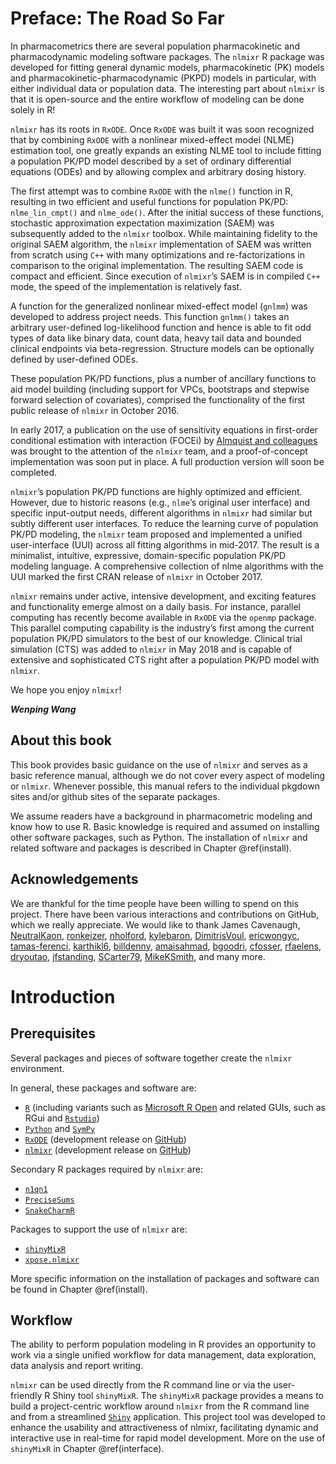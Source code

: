 <!-- Preface -->

# Preface: The Road So Far {-}
In pharmacometrics there are several population pharmacokinetic and pharmacodynamic modeling software packages. The `nlmixr` R package was developed for fitting general dynamic models, pharmacokinetic (PK) models and pharmacokinetic-pharmacodynamic (PKPD) models in particular, with either individual data or population data. The interesting part about `nlmixr` is that it is open-source and the entire workflow of modeling can be done solely in R!

`nlmixr` has its roots in `RxODE`.  Once `RxODE` was built it was soon recognized that by combining `RxODE` with a nonlinear mixed-effect model (NLME) estimation tool, one greatly expands an existing NLME tool to include fitting a population PK/PD model described by a set of ordinary differential equations (ODEs) and by allowing complex and arbitrary dosing history.  

The first attempt was to combine `RxODE` with the `nlme()` function in R, resulting in two efficient and useful functions for population PK/PD: `nlme_lin_cmpt()` and `nlme_ode()`.  After the initial success of these functions, stochastic approximation expectation maximization (SAEM) was subsequently added to the `nlmixr` toolbox.  While maintaining fidelity to the original SAEM algorithm, the `nlmixr` implementation of SAEM was written from scratch using `C++` with many optimizations and re-factorizations in comparison to the original implementation. The resulting SAEM code is compact and efficient. Since execution of `nlmixr`’s SAEM is in compiled `C++` mode, the speed of the implementation is relatively fast.

A function for the generalized nonlinear mixed-effect model (`gnlmm`) was developed to address project needs. This function `gnlmm()` takes an arbitrary user-defined log-likelihood function and hence is able to fit odd types of data like binary data, count data, heavy tail data and bounded clinical endpoints via beta-regression. Structure models can be optionally defined by user-defined ODEs.

These population PK/PD functions, plus a number of ancillary functions to aid model building (including support for VPCs, bootstraps and stepwise forward selection of covariates), comprised the functionality of the first public release of `nlmixr` in October 2016.

In early 2017, a publication on the use of sensitivity equations in first-order conditional estimation with interaction (FOCEi) by [Almquist and colleagues](https://link.springer.com/article/10.1007/s10928-015-9409-1) was brought to the attention of the `nlmixr` team, and a proof-of-concept implementation was soon put in place. A full production version will soon be completed.

`nlmixr`’s population PK/PD functions are highly optimized and efficient. However, due to historic reasons (e.g., `nlme`’s original user interface) and specific input-output needs, different algorithms in `nlmixr` had similar but subtly different user interfaces. To reduce the learning curve of population PK/PD modeling, the `nlmixr` team proposed and implemented a unified user-interface (UUI) across all fitting algorithms in mid-2017. The result is a minimalist, intuitive, expressive, domain-specific population PK/PD modeling language. A comprehensive collection of nlme algorithms with the UUI marked the first CRAN release of `nlmixr` in October 2017.

`nlmixr` remains under active, intensive development, and exciting features and functionality emerge almost on a daily basis. For instance, parallel computing has recently become available in `RxODE` via the `openmp` package. This parallel computing capability is the industry's first among the current population PK/PD simulators to the best of our knowledge. Clinical trial simulation (CTS) was added to `nlmixr` in May 2018 and is capable of extensive and sophisticated CTS right after a population PK/PD model with `nlmixr`.

We hope you enjoy `nlmixr`!

_**Wenping Wang**_

## About this book {-}
This book provides basic guidance on the use of `nlmixr` and serves as a basic reference manual, although we do not cover every aspect of modeling or `nlmixr`. Whenever possible, this manual refers to the individual pkgdown sites and/or github sites of the separate packages.

We assume readers have a background in pharmacometric modeling and know how to use R. Basic knowledge is required and assumed on installing other software packages, such as Python. The installation of `nlmixr` and related software and packages is described in Chapter \@ref(install).

## Acknowledgements {-}
We are thankful for the time people have been willing to spend on this project. There have been various interactions and contributions on GitHub, which we really appreciate. We would like to  thank James Cavenaugh, [NeutralKaon](https://github.com/NeutralKaon), [ronkeizer](https://github.com/ronkeizer), [nholford](https://github.com/nholford), [kylebaron](https://github.com/kylebaron), [DimitrisVoul](https://github.com/DimitrisVoul), [ericwongyc](https://github.com/ericwongyc), [tamas-ferenci](https://github.com/tamas-ferenci), [karthikl6](https://github.com/karthikl6), [billdenny](https://github.com/bildenny), [amaisahmad](https://github.com/amaisahmad), [bgoodri](https://github.com/bgoodri), [cfosser](https://github.com/cfosser), [rfaelens](https://github.com/rfaelens), [dryoutao](https://github.com/dryoutao), [jfstanding](https://github.com/jfstanding), [SCarter79](https://github.com/SCarter79), [MikeKSmith](https://github.com/MikeKSmith), and many more.



<!-- First chapter -->
# Introduction {#intro}
## Prerequisites {#prereq}
Several packages and pieces of software together create the `nlmixr` environment.

In general, these packages and software are:

- [`R`](https://cran.r-project.org/) (including variants such as [Microsoft R Open](https://mran.microsoft.com/open) and related GUIs, such as RGui and [`Rstudio`](https://www.rstudio.com/))
- [`Python`](https://www.python.org/) and [`SymPy`](http://www.sympy.org/index.html)
- [`RxODE`](https://cran.r-project.org/package=RxODE) (development release on [GitHub](https://github.com/nlmixrdevelopment/RxODE))
- [`nlmixr`](https://cran.r-project.org/package=nlmixr) (development release on [GitHub](https://github.com/nlmixrdevelopment/nlmixr))

Secondary R packages required by `nlmixr` are:

- [`n1qn1`](https://github.com/nlmixrdevelopment/n1qn1)
- [`PreciseSums`](https://github.com/nlmixrdevelopment/PreciseSums)
- [`SnakeCharmR`](https://github.com/nlmixrdevelopment/SnakeCharmR)

Packages to support the use of `nlmixr` are:

- [`shinyMixR`](https://richardhooijmaijers.github.io/shinyMixR/index.html)
- [`xpose.nlmixr`](https://github.com/nlmixrdevelopment/xpose.nlmixr)

 <!-- placeholder for an illustration -->

More specific information on the installation of packages and software can be found in Chapter \@ref(install).


## Workflow {#workflow}
The ability to perform population modeling in R provides an opportunity to work via a single unified workflow for data management, data exploration, data analysis and report writing.

`nlmixr` can be used directly from the R command line or via the user-friendly R Shiny tool `shinyMixR`. The `shinyMixR` package provides a means to build a project-centric workflow around `nlmixr` from the R command line and from a streamlined [`Shiny`](https://shiny.rstudio.com/) application. This project tool was developed to enhance the usability and attractiveness of nlmixr, facilitating dynamic and interactive use in real-time for rapid model development. More on the use of `shinyMixR` in Chapter \@ref(interface). 


